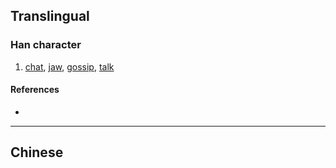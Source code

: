 {{character info/new}}
{{also|嘮}}
==Translingual==

===Han character===
{{Han char|rn=30|rad=口|as=07|sn=10|four=|canj=RTBS|ids=⿰口劳}}

# [[chat]], [[jaw]], [[gossip]], [[talk]]

====References====
* {{Han ref|kx=0193.051|hdz=10626.010|uh=5520|ud=21792}}

----

==Chinese==
{{zh-see|嘮}}